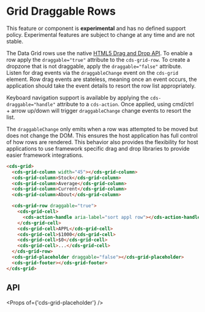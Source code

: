 
<Meta title="Data Grid (Preview)/Draggable Rows" />

# Grid Draggable Rows

<cds-alert-group status="danger" cds-layout="m-b:lg">
  <cds-alert>
    This feature or component is <strong>experimental</strong> and has no defined support policy. Experimental features
    are subject to change at any time and are not stable.
  </cds-alert>
</cds-alert-group>

The Data Grid rows use the native [HTML5 Drag and Drop API](https://developer.mozilla.org/en-US/docs/Web/API/HTML_Drag_and_Drop_API).
To enable a row apply the `draggable="true"` attribute to the `cds-grid-row`.
To create a dropzone that is not draggable, apply the `draggable="false"` attribute.
Listen for drag events via the `draggableChange` event on the `cds-grid` element.
Row drag events are stateless, meaning once an event occurs, the application should
take the event details to resort the row list appropriately.

Keyboard navigation support is available by applying the `cds-draggable="handle"` attribute to a `cds-action`.
Once applied, using cmd/ctrl + arrow up/down will trigger `draggableChange` change events to resort the list.

The `draggableChange` only emits when a row was attempted to be moved but does not change the DOM.
This ensures the host application has full control of how rows are rendered. This behavior also
provides the flexibility for host applications to use framework specific drag and drop libraries
to provide easier framework integrations.

<Story id="stories-grid--draggable-rows" />

```html
<cds-grid>
  <cds-grid-column width="45"></cds-grid-column>
  <cds-grid-column>Stock</cds-grid-column>
  <cds-grid-column>Average</cds-grid-column>
  <cds-grid-column>Current</cds-grid-column>
  <cds-grid-column>About</cds-grid-column>

  <cds-grid-row draggable="true">
    <cds-grid-cell>
      <cds-action-handle aria-label="sort appl row"></cds-action-handle>
    </cds-grid-cell>
    <cds-grid-cell>APPL</cds-grid-cell>
    <cds-grid-cell>$1000</cds-grid-cell>
    <cds-grid-cell>$0</cds-grid-cell>
    <cds-grid-cell>...</cds-grid-cell>
  </cds-grid-row>
  <cds-grid-placeholder draggable="false"></cds-grid-placeholder>
  <cds-grid-footer></cds-grid-footer>
</cds-grid>
```

## API

<Props of={'cds-grid-placeholder'} />
